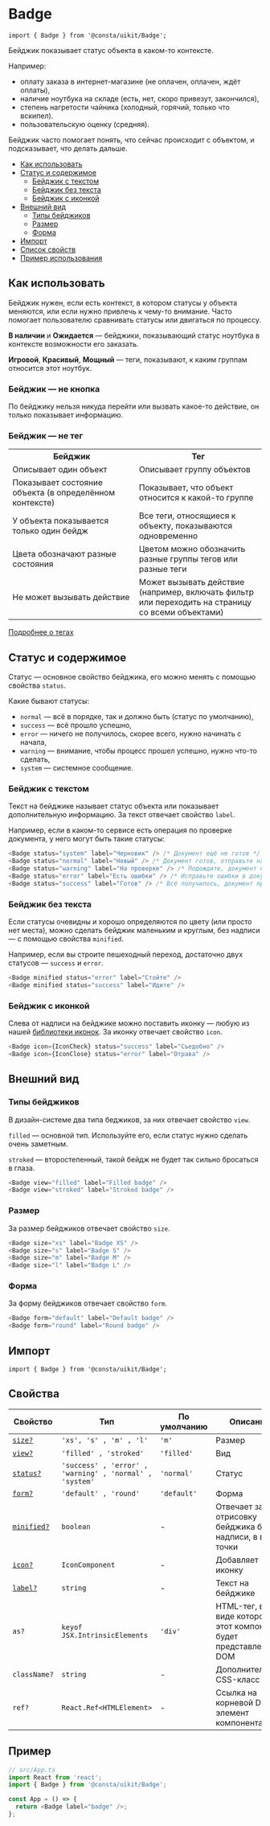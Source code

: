 
<!--info
description: Бейджик. Показывает статус процесса.
-->

# Badge

```tsx
import { Badge } from '@consta/uikit/Badge';
```

Бейджик показывает статус объекта в каком-то контексте.

Например:

- оплату заказа в интернет-магазине (не оплачен, оплачен, ждёт оплаты),
- наличие ноутбука на складе (есть, нет, скоро привезут, закончился),
- степень нагретости чайника (холодный, горячий, только что вскипел).
- пользовательскую оценку (средняя).

Бейджик часто помогает понять, что сейчас происходит с объектом, и подсказывает, что делать дальше.

- [Как использовать](#как-использовать)
- [Статус и содержимое](#статус-и-содержимое)
  - [Бейджик с текстом](#бейджик-с-текстом)
  - [Бейджик без текста](#бейджик-без-текста)
  - [Бейджик с иконкой](#бейджик-с-иконкой)
- [Внешний вид](#внешний-вид)
  - [Типы бейджиков](#типы-бейджиков)
  - [Размер](#размер)
  - [Форма](#форма)
- [Импорт](#импорт)
- [Список свойств](#свойства)
- [Пример использования](#пример)

## Как использовать

Бейджик нужен, если есть контекст, в котором статусы у объекта меняются,
или если нужно привлечь к чему-то внимание.
Часто помогает пользователю сравнивать статусы или двигаться по процессу.

<BadgeExampleUse />

**В наличии** и **Ожидается** — бейджики, показывающий статус ноутбука в контексте
возможности его заказать.

**Игровой**, **Красивый**, **Мощный** — теги, показывают, к каким группам относится этот ноутбук.

### Бейджик — не кнопка

По бейджику нельзя никуда перейти или вызвать какое-то действие,
он только показывает информацию.

### Бейджик — не тег

<table>
  <tr>
    <th width="50%">Бейджик</th>
    <th>Тег</th>
  </tr>
  <tr>
    <td>Описывает один объект</td>
    <td>Описывает группу объектов</td>
  </tr>
  <tr>
    <td>Показывает состояние объекта (в определённом контексте)</td>
    <td>Показывает, что объект относится к какой-то группе</td>
  </tr>
  <tr>
    <td>У объекта показывается только один бейдж</td>
    <td>Все теги, относящиеся к объекту, показываются одновременно</td>
  </tr>
  <tr>
    <td>Цвета обозначают разные состояния</td>
    <td>Цветом можно обозначить разные группы тегов или разные теги</td>
  </tr>
  <tr>
    <td>Не может вызывать действие</td>
    <td>
      Может вызывать действие (например, включать фильтр или переходить на
      страницу со всеми объектами)
    </td>
  </tr>
</table>

[Подробнее о тегах](##LIBS.STAND/stand:uikit-components-tag-stable)

## Статус и содержимое

Статус — основное свойство бейджика, его можно менять с помощью свойства `status`.

Какие бывают статусы:

- `normal` — всё в порядке, так и должно быть (статус по умолчанию),
- `success` — всё прошло успешно,
- `error` — ничего не получилось, скорее всего, нужно начинать с начала,
- `warning` — внимание, чтобы процесс прошел успешно, нужно что-то сделать,
- `system` — системное сообщение.

### Бейджик с текстом

Текст на бейджике называет статус объекта или показывает дополнительную информацию. За текст отвечает свойство `label`.

Например, если в каком-то сервисе есть операция по проверке документа,
у него могут быть такие статусы:

```ts
<Badge status="system" label="Черновик" /> /* Документ ещё не готов */
<Badge status="normal" label="Новый" /> /* Документ готов, отправьте на проверку */
<Badge status="warning" label="На проверке" /> /* Подождите, документ проверяется */
<Badge status="error" label="Есть ошибки" /> /* Исправьте ошибки в документе */
<Badge status="success" label="Готов" /> /* Всё получилось, документ проверен  */
```

<BadgeExampleStatus />

### Бейджик без текста

Если статусы очевидны и хорошо определяются по цвету (или просто нет места), можно
сделать бейджик маленьким и круглым, без надписи — с помощью свойства `minified`.

Например, если вы строите пешеходный переход, достаточно двух статусов — `success` и `error`.

```ts
<Badge minified status="error" label="Стойте" />
<Badge minified status="success" label="Идите" />
```

<BadgeExampleMinified />

### Бейджик с иконкой

Слева от надписи на бейджике можно поставить иконку — любую из нашей [библиотеки
иконок](?path=/story/components-icons--playground). За иконку отвечает свойство `icon`.

```ts
<Badge icon={IconCheck} status="success" label="Съедобно" />
<Badge icon={IconClose} status="error" label="Отрава" />
```

<BadgeExampleIcon />

## Внешний вид

### Типы бейджиков

В дизайн-системе два типа беджиков, за них отвечает свойство `view`.

`filled` — основной тип. Используйте его, если статус нужно сделать очень заметным.

`stroked` — второстепенный, такой бейдж не будет так сильно бросаться в глаза.

```ts
<Badge view="filled" label="Filled badge" />
<Badge view="stroked" label="Stroked badge" />
```

<BadgeExampleView />

### Размер

За размер бейджиков отвечает свойство `size`.

```ts
<Badge size="xs" label="Badge XS" />
<Badge size="s" label="Badge S" />
<Badge size="m" label="Badge M" />
<Badge size="l" label="Badge L" />
```

<BadgeExampleSize />

### Форма

За форму бейджиков отвечает свойство `form`.

```ts
<Badge form="default" label="Default badge" />
<Badge form="round" label="Round badge" />
```

<BadgeExampleForm />

## Импорт

```tsx
import { Badge } from '@consta/uikit/Badge';
```

## Свойства

| Свойство                          | Тип                                                     | По умолчанию | Описание                                                         |
| --------------------------------- | ------------------------------------------------------- | ------------ | ---------------------------------------------------------------- |
| [`size?`](#размер)                | `'xs', 's' , 'm' , 'l'`                                 | `'m'`        | Размер                                                           |
| [`view?`](#типы-бейджиков)        | `'filled' , 'stroked'`                                  | `'filled'`   | Вид                                                              |
| [`status?`](#статус-и-содержимое) | `'success' , 'error' , 'warning' , 'normal' , 'system'` | `'normal'`   | Статус                                                           |
| [`form?`](#форма)                 | `'default' , 'round'`                                   | `'default'`  | Форма                                                            |
| [`minified?`](#типы-бейджиков)    | `boolean`                                               | -            | Отвечает за отрисовку бейджика без надписи, в виде точки         |
| [`icon?`](#бейджик-с-иконкой)     | `IconComponent`                                         | -            | Добавляет иконку                                                 |
| [`label?`](#текст-на-бейджике)    | `string`                                                | -            | Текст на бейджике                                                |
| `as?`                             | `keyof JSX.IntrinsicElements`                           | `'div'`      | HTML-тег, в виде которого этот компонент будет представлен в DOM |
| `className?`                      | `string`                                                | -            | Дополнительный CSS-класс (mix)                                   |
| `ref?`                            | `React.Ref<HTMLElement>`                                | -            | Ссылка на корневой DOM-элемент компонента                        |

## Пример

```ts
// src/App.ts
import React from 'react';
import { Badge } from '@consta/uikit/Badge';

const App = () => {
  return <Badge label="badge" />;
};
```
